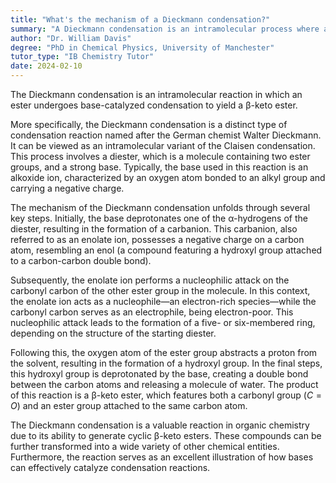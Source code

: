 ```yaml
---
title: "What's the mechanism of a Dieckmann condensation?"
summary: "A Dieckmann condensation is an intramolecular process where an ester undergoes base-catalysed condensation to form a β-keto ester."
author: "Dr. William Davis"
degree: "PhD in Chemical Physics, University of Manchester"
tutor_type: "IB Chemistry Tutor"
date: 2024-02-10
---
```


The Dieckmann condensation is an intramolecular reaction in which an ester undergoes base-catalyzed condensation to yield a β-keto ester.

More specifically, the Dieckmann condensation is a distinct type of condensation reaction named after the German chemist Walter Dieckmann. It can be viewed as an intramolecular variant of the Claisen condensation. This process involves a diester, which is a molecule containing two ester groups, and a strong base. Typically, the base used in this reaction is an alkoxide ion, characterized by an oxygen atom bonded to an alkyl group and carrying a negative charge.

The mechanism of the Dieckmann condensation unfolds through several key steps. Initially, the base deprotonates one of the α-hydrogens of the diester, resulting in the formation of a carbanion. This carbanion, also referred to as an enolate ion, possesses a negative charge on a carbon atom, resembling an enol (a compound featuring a hydroxyl group attached to a carbon-carbon double bond).

Subsequently, the enolate ion performs a nucleophilic attack on the carbonyl carbon of the other ester group in the molecule. In this context, the enolate ion acts as a nucleophile—an electron-rich species—while the carbonyl carbon serves as an electrophile, being electron-poor. This nucleophilic attack leads to the formation of a five- or six-membered ring, depending on the structure of the starting diester.

Following this, the oxygen atom of the ester group abstracts a proton from the solvent, resulting in the formation of a hydroxyl group. In the final steps, this hydroxyl group is deprotonated by the base, creating a double bond between the carbon atoms and releasing a molecule of water. The product of this reaction is a β-keto ester, which features both a carbonyl group ($C=O$) and an ester group attached to the same carbon atom.

The Dieckmann condensation is a valuable reaction in organic chemistry due to its ability to generate cyclic β-keto esters. These compounds can be further transformed into a wide variety of other chemical entities. Furthermore, the reaction serves as an excellent illustration of how bases can effectively catalyze condensation reactions.
    